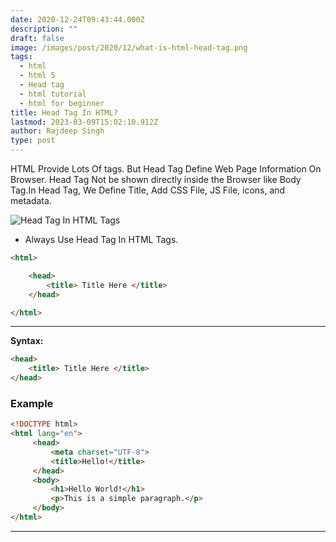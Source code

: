 ```yaml
---
date: 2020-12-24T09:43:44.000Z
description: ""
draft: false
image: /images/post/2020/12/what-is-html-head-tag.png
tags:
  - html
  - html 5
  - Head tag
  - html tutorial
  - html for beginner
title: Head Tag In HTML?
lastmod: 2023-03-09T15:02:10.912Z
author: Rajdeep Singh
type: post
---
```


HTML Provide Lots Of tags. But Head Tag Define Web Page Information On Browser.
Head Tag Not be shown directly inside the Browser like Body Tag.In Head Tag, We
Define Title, Add CSS File, JS File, icons, and metadata.

![Head Tag In HTML Tags](/images/post/2020/12/head-tag-2.jpg 'Head Tag In HTML Tags')

- Always Use Head Tag In HTML Tags.

```html
<html> 

    <head> 
        <title> Title Here </title>
    </head>

</html>
```

---

**Syntax:**

```html
<head> 
	<title> Title Here </title>
</head>
```

### Example

```html
<!DOCTYPE html>
<html lang="en">
     <head>
         <meta charset="UTF-8">
         <title>Hello!</title>
     </head>
     <body>
         <h1>Hello World!</h1>
         <p>This is a simple paragraph.</p>
     </body>
</html>
```

---
